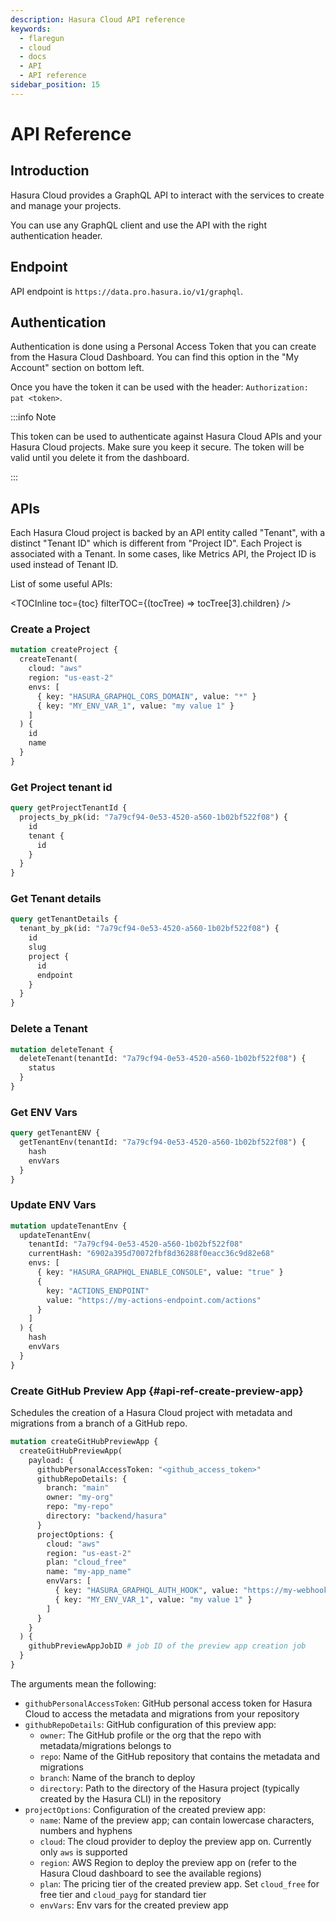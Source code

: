```yaml
---
description: Hasura Cloud API reference
keywords:
  - flaregun
  - cloud
  - docs
  - API
  - API reference
sidebar_position: 15
---
```



# API Reference

## Introduction

Hasura Cloud provides a GraphQL API to interact with the services to create and manage your projects.

You can use any GraphQL client and use the API with the right authentication header.

## Endpoint

API endpoint is `https://data.pro.hasura.io/v1/graphql`.

## Authentication

Authentication is done using a Personal Access Token that you can create from the Hasura Cloud Dashboard. You can find this option in the "My Account" section on bottom left.

Once you have the token it can be used with the header: `Authorization: pat <token>`.

:::info Note

This token can be used to authenticate against Hasura Cloud APIs and your Hasura Cloud projects. Make sure you keep it secure. The token will be valid until you delete it from the dashboard.

:::

## APIs

Each Hasura Cloud project is backed by an API entity called "Tenant", with a distinct "Tenant ID" which is different from "Project ID". Each Project is associated with a Tenant. In some cases, like Metrics API, the Project ID is used instead of Tenant ID.

List of some useful APIs:

<TOCInline toc={toc} filterTOC={(tocTree) => tocTree[3].children} />

### Create a Project

```graphql
mutation createProject {
  createTenant(
    cloud: "aws"
    region: "us-east-2"
    envs: [
      { key: "HASURA_GRAPHQL_CORS_DOMAIN", value: "*" }
      { key: "MY_ENV_VAR_1", value: "my value 1" }
    ]
  ) {
    id
    name
  }
}
```

### Get Project tenant id

```graphql
query getProjectTenantId {
  projects_by_pk(id: "7a79cf94-0e53-4520-a560-1b02bf522f08") {
    id
    tenant {
      id
    }
  }
}
```

### Get Tenant details

```graphql
query getTenantDetails {
  tenant_by_pk(id: "7a79cf94-0e53-4520-a560-1b02bf522f08") {
    id
    slug
    project {
      id
      endpoint
    }
  }
}
```

### Delete a Tenant

```graphql
mutation deleteTenant {
  deleteTenant(tenantId: "7a79cf94-0e53-4520-a560-1b02bf522f08") {
    status
  }
}
```

### Get ENV Vars

```graphql
query getTenantENV {
  getTenantEnv(tenantId: "7a79cf94-0e53-4520-a560-1b02bf522f08") {
    hash
    envVars
  }
}
```

### Update ENV Vars

```graphql
mutation updateTenantEnv {
  updateTenantEnv(
    tenantId: "7a79cf94-0e53-4520-a560-1b02bf522f08"
    currentHash: "6902a395d70072fbf8d36288f0eacc36c9d82e68"
    envs: [
      { key: "HASURA_GRAPHQL_ENABLE_CONSOLE", value: "true" }
      {
        key: "ACTIONS_ENDPOINT"
        value: "https://my-actions-endpoint.com/actions"
      }
    ]
  ) {
    hash
    envVars
  }
}
```

### Create GitHub Preview App {#api-ref-create-preview-app}

Schedules the creation of a Hasura Cloud project with metadata and migrations from a branch of a GitHub repo.

```graphql
mutation createGitHubPreviewApp {
  createGitHubPreviewApp(
    payload: {
      githubPersonalAccessToken: "<github_access_token>"
      githubRepoDetails: {
        branch: "main"
        owner: "my-org"
        repo: "my-repo"
        directory: "backend/hasura"
      }
      projectOptions: {
        cloud: "aws"
        region: "us-east-2"
        plan: "cloud_free"
        name: "my-app_name"
        envVars: [
          { key: "HASURA_GRAPHQL_AUTH_HOOK", value: "https://my-webhook.com" }
          { key: "MY_ENV_VAR_1", value: "my value 1" }
        ]
      }
    }
  ) {
    githubPreviewAppJobID # job ID of the preview app creation job
  }
}
```

The arguments mean the following:

- `githubPersonalAccessToken`: GitHub personal access token for Hasura Cloud to access the metadata and migrations from your repository
- `githubRepoDetails`: GitHub configuration of this preview app:
  - `owner`: The GitHub profile or the org that the repo with metadata/migrations belongs to
  - `repo`: Name of the GitHub repository that contains the metadata and migrations
  - `branch`: Name of the branch to deploy
  - `directory`: Path to the directory of the Hasura project (typically created by the Hasura CLI) in the repository
- `projectOptions`: Configuration of the created preview app:
  - `name`: Name of the preview app; can contain lowercase characters, numbers and hyphens
  - `cloud`: The cloud provider to deploy the preview app on. Currently only `aws` is supported
  - `region`: AWS Region to deploy the preview app on (refer to the Hasura Cloud dashboard to see the available regions)
  - `plan`: The pricing tier of the created preview app. Set `cloud_free` for free tier and `cloud_payg` for standard tier
  - `envVars`: Env vars for the created preview app
